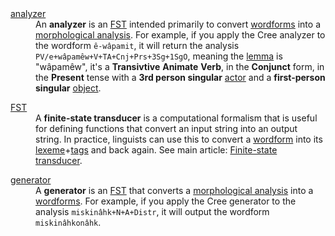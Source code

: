 ; <a href="#analyzer" id="analyzer">analyzer</a>
: An '''analyzer''' is an [[Glossary#FST|FST]] intended primarily to convert [[Glossary#wordform|wordforms]] into a [[Glossary#analysis|morphological analysis]]. For example, if you apply the Cree analyzer to the wordform <code>ê-wâpamit</code>, it will return the analysis <code>PV/e+wâpamêw+V+TA+Cnj+Prs+3Sg+1SgO</code>, meaning the [[Glossary#lemma|lemma]] is "wâpamêw", it's a '''Transivtive''' '''Animate''' '''Verb''', in the '''Conjunct''' form, in the '''Present''' tense with a '''3rd person singular''' [[Glossary#actor|actor]] and a '''first-person singular''' [[Glossary#object|object]].

; <a href="#FST" id="FST">FST</a>
: A '''finite-state transducer''' is a computational formalism that is useful for defining functions that convert an input string into an output string. In practice, linguists can use this to convert a [[Glossary#wordform|wordform]] into its [[Glossary#lexeme|lexeme]]+[[Glossary#tags|tags]] and back again. See main article: [[Finite-state transducer]].

; <a href="#generator" id="generator">generator</a>
: A '''generator''' is an [[Glossary#FST|FST]] that converts a [[Glossary#analysis|morphological analysis]] into a [[Glossary#wordform|wordforms]]. For example, if you apply the Cree generator to the analysis <code>miskinâhk+N+A+Distr</code>, it will output the wordform <code>miskinâhkonâhk</code>.